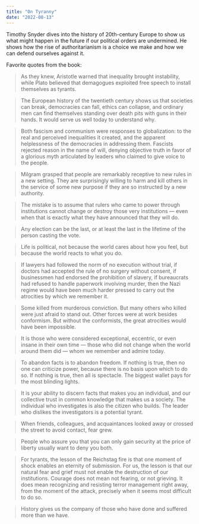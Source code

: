 ```yaml
---
title: "On Tyranny"
date: "2022-08-13"
---
```


Timothy Snyder dives into the history of 20th-century Europe to show us what might happen in the future if our political orders are undermined. He shows how the rise of authoritarianism is a choice we make and how we can defend ourselves against it.

Favorite quotes from the book:

> As they knew, Aristotle warned that inequality brought instability, while Plato believed that demagogues exploited free speech to install themselves as tyrants.

> The European history of the twentieth century shows us that societies can break, democracies can fall, ethics can collapse, and ordinary men can find themselves standing over death pits with guns in their hands. It would serve us well today to understand why.

> Both fascism and communism were responses to globalization: to the real and perceived inequalities it created, and the apparent helplessness of the democracies in addressing them. Fascists rejected reason in the name of will, denying objective truth in favor of a glorious myth articulated by leaders who claimed to give voice to the people.

> Milgram grasped that people are remarkably receptive to new rules in a new setting. They are surprisingly willing to harm and kill others in the service of some new purpose if they are so instructed by a new authority.

> The mistake is to assume that rulers who came to power through institutions cannot change or destroy those very institutions — even when that is exactly what they have announced that they will do.

> Any election can be the last, or at least the last in the lifetime of the person casting the vote.

> Life is political, not because the world cares about how you feel, but because the world reacts to what you do.

> If lawyers had followed the norm of no execution without trial, if doctors had accepted the rule of no surgery without consent, if businessmen had endorsed the prohibition of slavery, if bureaucrats had refused to handle paperwork involving murder, then the Nazi regime would have been much harder pressed to carry out the atrocities by which we remember it.

> Some killed from murderous conviction. But many others who killed were just afraid to stand out. Other forces were at work besides conformism. But without the conformists, the great atrocities would have been impossible.

> It is those who were considered exceptional, eccentric, or even insane in their own time — those who did not change when the world around them did — whom we remember and admire today.

> To abandon facts is to abandon freedom. If nothing is true, then no one can criticize power, because there is no basis upon which to do so. If nothing is true, then all is spectacle. The biggest wallet pays for the most blinding lights.

> It is your ability to discern facts that makes you an individual, and our collective trust in common knowledge that makes us a society. The individual who investigates is also the citizen who builds. The leader who dislikes the investigators is a potential tyrant.

> When friends, colleagues, and acquaintances looked away or crossed the street to avoid contact, fear grew.

> People who assure you that you can only gain security at the price of liberty usually want to deny you both.

> For tyrants, the lesson of the Reichstag fire is that one moment of shock enables an eternity of submission. For us, the lesson is that our natural fear and grief must not enable the destruction of our institutions. Courage does not mean not fearing, or not grieving. It does mean recognizing and resisting terror management right away, from the moment of the attack, precisely when it seems most difficult to do so.

> History gives us the company of those who have done and suffered more than we have.
